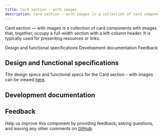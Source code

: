 ```yaml
---
title: Card section - with images
description: Card section — with images is a collection of card components with images that, together, occupy a full-width section with a left-column header. It is typically used for presenting resources or links.
---
```



<PageDescription>

Card section — with images is a collection of card components with images that, together, occupy a full-width section with a left-column header. It is typically used for presenting resources or links.

</PageDescription>

<AnchorLinks>
  
<AnchorLink>Design and functional specifications</AnchorLink>
<AnchorLink>Development documentation</AnchorLink>
<AnchorLink>Feedback</AnchorLink>

</AnchorLinks>

## Design and functional specifications

The design specs and functional specs for the Card section - with images can be viewed <a href="https://ibm.box.com/s/u4acyo9oeqya8xidimxtidh8k8y08fza" target="_blank">here</a>.

## Development documentation

<ComponentStatus name="Card section - with images" type="ui" />

## Feedback

Help us improve this component by providing feedback, asking questions, and leaving any other comments on <a href="https://github.com/carbon-design-system/carbon-for-ibm-dotcom" target="_blank">GitHub</a>.

